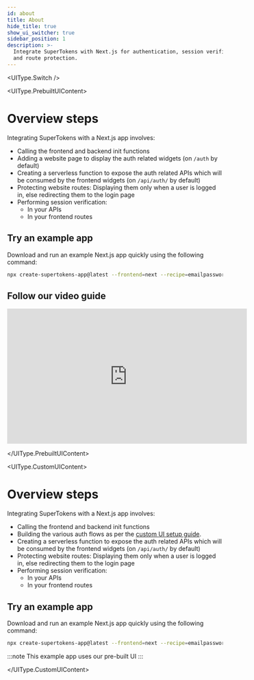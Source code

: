 ```yaml
---
id: about
title: About
hide_title: true
show_ui_switcher: true
sidebar_position: 1
description: >-
  Integrate SuperTokens with Next.js for authentication, session verification,
  and route protection.
---
```



<UIType.Switch />

<UIType.PrebuiltUIContent>

# Overview steps

Integrating SuperTokens with a Next.js app involves:
- Calling the frontend and backend init functions
- Adding a website page to display the auth related widgets (on `/auth` by default)
- Creating a serverless function to expose the auth related APIs which will be consumed by the frontend widgets (on `/api/auth/` by default)
- Protecting website routes: Displaying them only when a user is logged in, else redirecting them to the login page
- Performing session verification:
    - In your APIs
    - In your frontend routes

## Try an example app
Download and run an example Next.js app quickly using the following command:

```bash
npx create-supertokens-app@latest --frontend=next --recipe=emailpassword
```

## Follow our video guide

<iframe width="560" height="315" src="https://www.youtube.com/embed/CVxR-OHorUM?si=UWXDTnA1pH6oRhGC" title="YouTube video player" frameborder="0" allow="accelerometer; autoplay; clipboard-write; encrypted-media; gyroscope; picture-in-picture; web-share" referrerpolicy="strict-origin-when-cross-origin" allowfullscreen></iframe>

</UIType.PrebuiltUIContent>

<UIType.CustomUIContent>

# Overview steps

Integrating SuperTokens with a Next.js app involves:
- Calling the frontend and backend init functions
- Building the various auth flows as per the [custom UI setup guide](../../custom-ui/init/frontend).
- Creating a serverless function to expose the auth related APIs which will be consumed by the frontend widgets (on `/api/auth/` by default)
- Protecting website routes: Displaying them only when a user is logged in, else redirecting them to the login page
- Performing session verification:
    - In your APIs
    - In your frontend routes

## Try an example app

Download and run an example Next.js app quickly using the following command:

```bash
npx create-supertokens-app@latest --frontend=next --recipe=emailpassword
```

:::note
This example app uses our pre-built UI
:::

</UIType.CustomUIContent>
